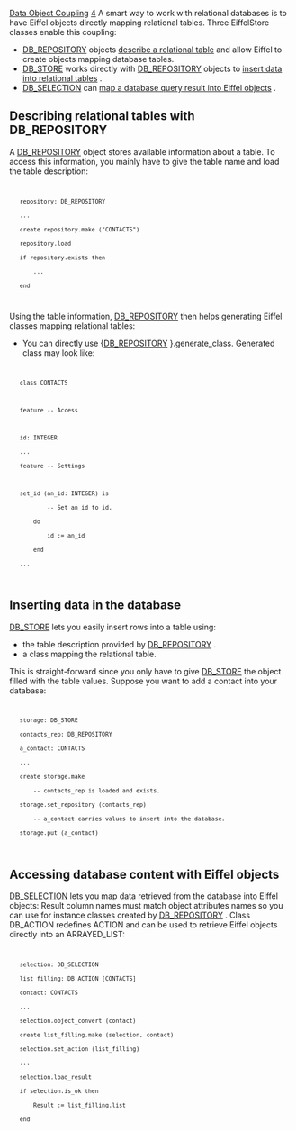 [[Property:title|Data Object Coupling]]
[[Property:weight|4]]
A smart way to work with relational databases is to have Eiffel objects directly mapping relational tables. Three EiffelStore classes enable this coupling:
* [[ref:/libraries/store/reference/db_repository_flatshort|DB_REPOSITORY]]  objects [[#describe|describe a relational table]]  and allow Eiffel to create objects mapping database tables. 
* [[ref:/libraries/store/reference/db_store_flatshort|DB_STORE]]  works directly with [[ref:/libraries/store/reference/db_repository_flatshort|DB_REPOSITORY]]  objects to [[#insert|insert data into relational tables]] . 
* [[ref:/libraries/store/reference/db_selection_flatshort|DB_SELECTION]]  can [[#map|map a database query result into Eiffel objects]] . 

==Describing relational tables with DB_REPOSITORY==

A [[ref:/libraries/store/reference/db_repository_flatshort|DB_REPOSITORY]]  object stores available information about a table. To access this information, you mainly have to give the table name and load the table description:
<code>
	repository: DB_REPOSITORY
	...
	create repository.make ("CONTACTS")
	repository.load
	if repository.exists then
		...
	end
</code>

{{tip| '''Tip''': Loading a table description is often a costly operation: table has to be fetched among existing tables then every table column description must be loaded. Hence it is better to store and reuse a repository (maybe with a HASH_TABLE) once it has been loaded. }}

Using the table information, [[ref:/libraries/store/reference/db_repository_flatshort|DB_REPOSITORY]]  then helps generating Eiffel classes mapping relational tables: 
* You can directly use {[[ref:/libraries/store/reference/db_repository_flatshort|DB_REPOSITORY]] }.generate_class. Generated class may look like:
<code>
	class CONTACTS

	feature -- Access

	id: INTEGER
	...
	feature -- Settings

	set_id (an_id: INTEGER) is
			-- Set an_id to id.
		do
			id := an_id
		end
	...
</code>

{{note| '''Note''': The EiffelStore Wizard uses the generation.generator cluster to generate the classes mapped to your database. }}


==Inserting data in the database==

[[ref:/libraries/store/reference/db_store_flatshort|DB_STORE]]  lets you easily insert rows into a table using: 
* the table description provided by [[ref:/libraries/store/reference/db_repository_flatshort|DB_REPOSITORY]] .
* a class mapping the relational table. 
This is straight-forward since you only have to give [[ref:/libraries/store/reference/db_store_flatshort|DB_STORE]]  the object filled with the table values. Suppose you want to add a contact into your database: 
<code>
	storage: DB_STORE
	contacts_rep: DB_REPOSITORY
	a_contact: CONTACTS
	...
	create storage.make
		-- contacts_rep is loaded and exists.
	storage.set_repository (contacts_rep)
		-- a_contact carries values to insert into the database.
	storage.put (a_contact)
</code>

==Accessing database content with Eiffel objects==

[[ref:/libraries/store/reference/db_selection_flatshort|DB_SELECTION]]  lets you map data retrieved from the database into Eiffel objects: Result column names must match object attributes names so you can use for instance classes created by [[ref:/libraries/store/reference/db_repository_flatshort|DB_REPOSITORY]] . Class <eiffel>DB_ACTION</eiffel> redefines ACTION and can be used to retrieve Eiffel objects directly into an ARRAYED_LIST:
<code>
	selection: DB_SELECTION
	list_filling: DB_ACTION [CONTACTS]
	contact: CONTACTS
	...
	selection.object_convert (contact)
	create list_filling.make (selection, contact)
	selection.set_action (list_filling)
	...
	selection.load_result
	if selection.is_ok then
		Result := list_filling.list
	end
</code>

{{note| '''Note''': You can see how actions are used in [[ref:/libraries/store/reference/db_selection_flatshort|DB_SELECTION]] . }}
<br/>

{{seealso| '''See Also''' <br/>
[[Database Selection|Performing a database selection.]]  <br/>
[[Data structures use|Database-specific structures use.]]  <br/>
}}




